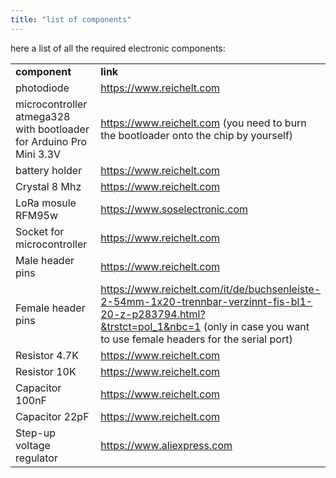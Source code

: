 ```yaml
---
title: "list of components"
---
```


here a list of all the required electronic components:

|  |  |
|------------------------------------|------------------------------------|
| **component**​ | **link**​ |
| photodiode​ | [https://www.reichelt.com](https://www.reichelt.com/it/en/shop/product/silicon_pin_photodiode_400_1100nm_150_5_mm-60569)​ |
| microcontroller atmega328 with bootloader for Arduino Pro Mini 3.3V​ | [https://www.reichelt.com](https://www.reichelt.com/it/en/shop/product/8-bit_atmega_avr_microcontroller_32_kb_20_mhz_pdip-28-119685) (you need to burn the bootloader onto the chip by yourself)​ |
| battery holder​ | [https://www.reichelt.com](https://www.reichelt.com/it/en/shop/product/battery_holder_2x_mignon_aa_-113169)​ |
| Crystal 8 Mhz​ | [https://www.reichelt.com](https://www.reichelt.com/it/en/shop/product/standard_quartz_fundamental_8_0_mhz-32845)​ |
| LoRa mosule RFM95w​ | [https://www.soselectronic.com](https://www.soselectronic.com/en-de/products/hoperf/rfm95w-868-s2r-1-180936)​ |
| Socket for microcontroller​ | [https://www.reichelt.com](https://www.reichelt.com/it/en/shop/product/ic_socket_28-pin_double_spring_contact-86281)​ |
| Male header pins ​ | [https://www.reichelt.com](https://www.reichelt.com/it/en/shop/product/pin_header_20-pin_gold_plated_separable-235649)​ |
| Female header pins​ | <https://www.reichelt.com/it/de/buchsenleiste-2-54mm-1x20-trennbar-verzinnt-fis-bl1-20-z-p283794.html?&trstct=pol_1&nbc=1> (only in case you want to use female headers for the serial port)​ |
| Resistor 4.7K​ | [https://www.reichelt.com](https://www.reichelt.com/it/de/widerstand-kohleschicht-4-7-kohm-0207-250-mw-5--1-4w-4-7k-p1425.html?&trstct=pos_12&nbc=1)​ |
| Resistor 10K​ | [https://www.reichelt.com](https://www.reichelt.com/it/de/widerstand-kohleschicht-10-kohm-0207-250-mw-5--1-4w-10k-p1338.html?search=10+K&&r=1)​ |
| Capacitor 100nF​ | [https://www.reichelt.com](https://www.reichelt.com/it/de/vielschicht-kerko-100-nf-50-100-v-z5u-20-rm-2-5-z5u-2-5-100n-p22977.html?&trstct=pos_7&nbc=1)​ |
| Capacitor 22pF​ | [https://www.reichelt.com](https://www.reichelt.com/it/de/keramik-kondensator-22-pf-10-npo-500-v-rm-5-kerko-500-22p-p9330.html?&trstct=pos_5&nbc=1)​ |
| Step-up voltage regulator​ | [https://www.aliexpress.com](https://www.aliexpress.com/item/1005005528299048.html?src=google&src=google&albch=shopping&acnt=272-267-0231&slnk=&plac=&mtctp=&albbt=Google_7_shopping&gclsrc=aw.ds&albagn=888888&ds_e_adid=&ds_e_matchtype=&ds_e_device=c&ds_e_network=x&ds_e_product_group_id=&ds_e_product_id=it1005005528299048&ds_e_product_merchant_id=107683874&ds_e_product_country=IT&ds_e_product_language=it&ds_e_product_channel=online&ds_e_product_store_id=&ds_url_v=2&albcp=20705056984&albag=&isSmbAutoCall=false&needSmbHouyi=false&gad_source=1&gclid=CjwKCAiArLyuBhA7EiwA-qo80OdIKkXU049mXL8Nw6Rd1YYpgGYMHQFGFjUoBtIqP0zRigw9JsqcmBoC64UQAvD_BwE&aff_fcid=fcdcee6878124ed6917712ecb1d9f667-1708079187469-06628-UneMJZVf&aff_fsk=UneMJZVf&aff_platform=aaf&sk=UneMJZVf&aff_trace_key=fcdcee6878124ed6917712ecb1d9f667-1708079187469-06628-UneMJZVf&terminal_id=76a9887d1acb48cfa34b52964de95161&afSmartRedirect=y&gatewayAdapt=glo2ita)​ |
